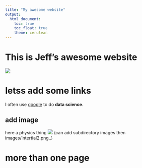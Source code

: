 ```yaml
---
title: "My awesome website"
output: 
  html_document:
    toc: true
    toc_float: true
    theme: cerulean
---
```


# This is Jeff's awesome website

![](https://media.giphy.com/media/drXGoW1iudhKw/giphy.gif)

# letss add some links

I often use [google](https://www.google.com) to do **data science**. 

## add image

here a physics thing 
![](inertial2.png) (can add subdirectory images then images/intertial2.png..)

# more than one page 
